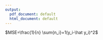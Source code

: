 ```yaml
---
output:
  pdf_document: default
  html_document: default
---
```

$MSE=\frac{1}{n} \sum{n_i}=1(y_i-\hat y_i)^2$